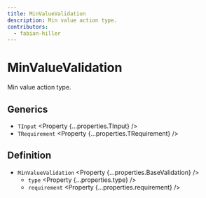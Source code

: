 ```yaml
---
title: MinValueValidation
description: Min value action type.
contributors:
  - fabian-hiller
---
```



# MinValueValidation

Min value action type.

## Generics

- `TInput` <Property {...properties.TInput} />
- `TRequirement` <Property {...properties.TRequirement} />

## Definition

- `MinValueValidation` <Property {...properties.BaseValidation} />
  - `type` <Property {...properties.type} />
  - `requirement` <Property {...properties.requirement} />
